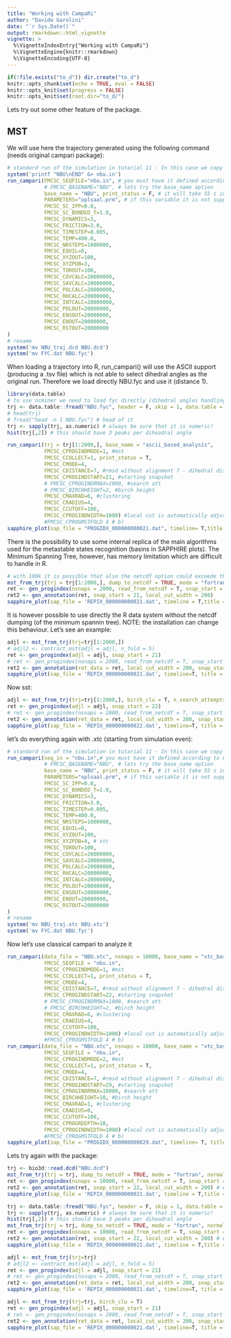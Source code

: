 ```yaml
---
title: "Working with CampaRi"
author: "Davide Garolini"
date: "`r Sys.Date()`"
output: rmarkdown::html_vignette
vignette: >
  %\VignetteIndexEntry{"Working with CampaRi"}
  %\VignetteEngine{knitr::rmarkdown}
  %\VignetteEncoding{UTF-8}
---
```


```r
if(!file.exists("to_d")) dir.create("to_d")
knitr::opts_chunk$set(echo = TRUE, eval = FALSE)
knitr::opts_knit$set(progress = FALSE)
knitr::opts_knit$set(root.dir="to_d/")
```

Lets try out some other feature of the package.

## MST
We will use here the trajectory generated using the following command (needs original campari package):
```r
# standard run of the simulation in tutarial 11 - In this case we copy pasted the nbu_simulation.key
system('printf "NBU\nEND" &> nbu.in')
run_campari(FMCSC_SEQFILE="nbu.in", # you must have it defined according to CAMPARI's rules
            # FMCSC_BASENAME="NBU", # lets try the base_name option
            base_name = "NBU", print_status = F, # it will take 55 s in background ~
            PARAMETERS="oplsaal.prm", # if this variable it is not supplied will be automatically assigned to <full path to folder>/campari/params/abs3.2_opls.prm
            FMCSC_SC_IPP=0.0,
            FMCSC_SC_BONDED_T=1.0,
            FMCSC_DYNAMICS=3,
            FMCSC_FRICTION=3.0,
            FMCSC_TIMESTEP=0.005,
            FMCSC_TEMP=400.0,
            FMCSC_NRSTEPS=1000000,
            FMCSC_EQUIL=0,
            FMCSC_XYZOUT=100,
            FMCSC_XYZPDB=3,
            FMCSC_TOROUT=100,
            FMCSC_COVCALC=20000000,
            FMCSC_SAVCALC=20000000,
            FMCSC_POLCALC=20000000,
            FMCSC_RHCALC=20000000,
            FMCSC_INTCALC=20000000,
            FMCSC_POLOUT=20000000,
            FMCSC_ENSOUT=20000000,
            FMCSC_ENOUT=20000000,
            FMCSC_RSTOUT=20000000
)
# rename
system('mv NBU_traj.dcd NBU.dcd')
system('mv FYC.dat NBU.fyc')
```

When loading a trajectory into R, run_campari() will use the ASCII support (producing a .tsv file) which is not able to select dihedral angles as the original run. Therefore we load directly NBU.fyc and use it (distance 1).

```r
library(data.table)
# to use ncminer we need to load fyc directly (dihedral angles handling not implemented)
trj <- data.table::fread("NBU.fyc", header = F, skip = 1, data.table = FALSE)[,-1]
# head(trj)
# fread("head -n 1 NBU.fyc") # head of it
trj <- sapply(trj, as.numeric) # always be sure that it is numeric!
hist(trj[,2]) # this should have 3 peaks per diheadral angle

run_campari(trj = trj[1:2000,], base_name = "ascii_based_analysis",
            FMCSC_CPROGINDMODE=1, #mst
            FMCSC_CCOLLECT=1, print_status = T,
            FMCSC_CMODE=4,
            FMCSC_CDISTANCE=7, #rmsd without alignment 7 - dihedral distances need a complete analysis (pdb_format dcd pdb etc...) 
            FMCSC_CPROGINDSTART=21, #starting snapshot 
            # FMCSC_CPROGINDRMAX=1000, #search att
            # FMCSC_BIRCHHEIGHT=2, #birch height
            FMCSC_CMAXRAD=6, #clustering
            FMCSC_CRADIUS=4,
            FMCSC_CCUTOFF=100,
            FMCSC_CPROGINDWIDTH=1000) #local cut is automatically adjusted to 1/10 if it is too big (as here)
            #FMCSC_CPROGMSTFOLD 4 # b)
sapphire_plot(sap_file = "PROGIDX_000000000021.dat", timeline= T,title = "ORIGINAL CAMPARI - MST")
```

There is the possibility to use some internal replica of the main algorithms used for the metastable states recognition (basins in SAPPHIRE plots). The Minimum Spanning Tree, however, has memory limitation which are difficult to handle in R.

```r
# with 100k it is possible that also the netcdf option could exceede the memory availability
mst_from_trj(trj = trj[1:2000,], dump_to_netcdf = TRUE, mode = "fortran", normalize_d = T, distance_method = 5)
ret <- gen_progindex(nsnaps = 2000, read_from_netcdf = T, snap_start = 21)
ret2 <- gen_annotation(ret, snap_start = 21, local_cut_width = 200)
sapphire_plot(sap_file = 'REPIX_000000000021.dat', timeline = T,title = "CAMPARI WRAPPER - MST")
```


It is however possible to use directly the R data system without the netcdf dumping (of the minimum spannin tree). NOTE: the installation can change this behaviour.
Let's see an example:
```r
adjl <- mst_from_trj(trj=trj[1:2000,])
# adjl2 <- contract_mst(adjl = adjl, n_fold = 5)
ret <- gen_progindex(adjl = adjl, snap_start = 21)
# ret <- gen_progindex(nsnaps = 2000, read_from_netcdf = T, snap_start = 21)
ret2 <- gen_annotation(ret_data = ret, local_cut_width = 200, snap_start = 21)
sapphire_plot(sap_file = 'REPIX_000000000021.dat', timeline=T, title = "CAMPARI WRAPPER - MST")
```



Now sst:

```r
adjl <- mst_from_trj(trj=trj[1:2000,], birch_clu = T, n_search_attempts = 2000) # if n_search_attempts = 20000 -> same as mst!!
ret <- gen_progindex(adjl = adjl, snap_start = 22)
# ret <- gen_progindex(nsnaps = 2000, read_from_netcdf = T, snap_start = 21)
ret2 <- gen_annotation(ret_data = ret, local_cut_width = 200, snap_start = 22)
sapphire_plot(sap_file = 'REPIX_000000000022.dat', timeline=T, title = "CAMPARI WRAPPER - MST")
```



let's do everything again with .xtc (starting from simulation even):

```r
# standard run of the simulation in tutarial 11 - In this case we copy pasted the nbu_simulation.key
run_campari(seq_in = "nbu.in",# you must have it defined according to CAMPARI's rules
            # FMCSC_BASENAME="NBU", # lets try the base_name option
            base_name = "NBU", print_status = F, # it will take 55 s in background ~
            PARAMETERS="oplsaal.prm", # if this variable it is not supplied will be automatically assigned to <full path to folder>/campari/params/abs3.2_opls.prm
            FMCSC_SC_IPP=0.0,
            FMCSC_SC_BONDED_T=1.0,
            FMCSC_DYNAMICS=3,
            FMCSC_FRICTION=3.0,
            FMCSC_TIMESTEP=0.005,
            FMCSC_TEMP=400.0,
            FMCSC_NRSTEPS=1000000,
            FMCSC_EQUIL=0,
            FMCSC_XYZOUT=100,
            FMCSC_XYZPDB=4, # xtc
            FMCSC_TOROUT=100,
            FMCSC_COVCALC=20000000,
            FMCSC_SAVCALC=20000000,
            FMCSC_POLCALC=20000000,
            FMCSC_RHCALC=20000000,
            FMCSC_INTCALC=20000000,
            FMCSC_POLOUT=20000000,
            FMCSC_ENSOUT=20000000,
            FMCSC_ENOUT=20000000,
            FMCSC_RSTOUT=20000000
)
# rename
system('mv NBU_traj.xtc NBU.xtc')
system('mv FYC.dat NBU.fyc')
```


Now let's use classical campari to analyze it

```r
run_campari(data_file = "NBU.xtc", nsnaps = 10000, base_name = "xtc_based_analysis",
            FMCSC_SEQFILE = "nbu.in",
            FMCSC_CPROGINDMODE=1, #mst
            FMCSC_CCOLLECT=1, print_status = T,
            FMCSC_CMODE=4,
            FMCSC_CDISTANCE=7, #rmsd without alignment 7 - dihedral distances need a complete analysis (pdb_format dcd pdb etc...) 
            FMCSC_CPROGINDSTART=22, #starting snapshot 
            # FMCSC_CPROGINDRMAX=1000, #search att
            # FMCSC_BIRCHHEIGHT=2, #birch height
            FMCSC_CMAXRAD=6, #clustering
            FMCSC_CRADIUS=4,
            FMCSC_CCUTOFF=100,
            FMCSC_CPROGINDWIDTH=1000) #local cut is automatically adjusted to 1/10 if it is too big (as here)
            #FMCSC_CPROGMSTFOLD 4 # b)
run_campari(data_file = "NBU.xtc", nsnaps = 10000, base_name = "xtc_based_analysis",
            FMCSC_SEQFILE = "nbu.in",
            FMCSC_CPROGINDMODE=2, #mst
            FMCSC_CCOLLECT=1, print_status = T,
            FMCSC_CMODE=4,
            FMCSC_CDISTANCE=7, #rmsd without alignment 7 - dihedral distances need a complete analysis (pdb_format dcd pdb etc...) 
            FMCSC_CPROGINDSTART=29, #starting snapshot 
            FMCSC_CPROGINDRMAX=10000, #search att
            FMCSC_BIRCHHEIGHT=10, #birch height
            FMCSC_CMAXRAD=1, #clustering
            FMCSC_CRADIUS=0,
            FMCSC_CCUTOFF=100,
            FMCSC_CPROGRDEPTH=10,
            FMCSC_CPROGINDWIDTH=1000) #local cut is automatically adjusted to 1/10 if it is too big (as here)
            #FMCSC_CPROGMSTFOLD 4 # b)
sapphire_plot(sap_file = "PROGIDX_000000000029.dat", timeline= T, title = "ORIGINAL CAMPARI - MST")
```


Lets try again with the package:
```r
trj <- bio3d::read.dcd("NBU.dcd")
mst_from_trj(trj = trj, dump_to_netcdf = TRUE, mode = "fortran", normalize_d = T, distance_method = 5)
ret <- gen_progindex(nsnaps = 10000, read_from_netcdf = T, snap_start = 22)
ret2 <- gen_annotation(ret, snap_start = 22, local_cut_width = 200) # error!! to check BUUUUUUG WITH DISTANCE 1
sapphire_plot(sap_file = 'REPIX_000000000021.dat', timeline = T,title = "CAMPARI WRAPPER - MST")
```
```r
trj <- data.table::fread("NBU.fyc", header = F, skip = 1, data.table = FALSE)[,-1]
trj <- sapply(trj, as.numeric) # always be sure that it is numeric!
hist(trj[,2]) # this should have 3 peaks per diheadral angle
mst_from_trj(trj = trj, dump_to_netcdf = TRUE, mode = "fortran", normalize_d = T, distance_method = 1)
ret <- gen_progindex(nsnaps = 10000, read_from_netcdf = T, snap_start = 22)
ret2 <- gen_annotation(ret, snap_start = 22, local_cut_width = 200) # error!! to check BUUUUUUG
sapphire_plot(sap_file = 'REPIX_000000000021.dat', timeline = T,title = "CAMPARI WRAPPER - MST")
```
```r
adjl <- mst_from_trj(trj=trj)
# adjl2 <- contract_mst(adjl = adjl, n_fold = 5)
ret <- gen_progindex(adjl = adjl, snap_start = 21)
# ret <- gen_progindex(nsnaps = 2000, read_from_netcdf = T, snap_start = 21)
ret2 <- gen_annotation(ret_data = ret, local_cut_width = 200, snap_start = 21)
sapphire_plot(sap_file = 'REPIX_000000000021.dat', timeline=T, title = "CAMPARI WRAPPER - MST")
```
```r
adjl <- mst_from_trj(trj=trj, birch_clu = T)
ret <- gen_progindex(adjl = adjl, snap_start = 21)
# ret <- gen_progindex(nsnaps = 2000, read_from_netcdf = T, snap_start = 21)
ret2 <- gen_annotation(ret_data = ret, local_cut_width = 200, snap_start = 21)
sapphire_plot(sap_file = 'REPIX_000000000021.dat', timeline=T, title = "CAMPARI WRAPPER - MST")
```











